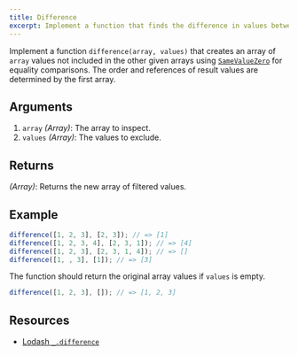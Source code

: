 ```yaml
---
title: Difference
excerpt: Implement a function that finds the difference in values between arrays
---
```


Implement a function `difference(array, values)` that creates an array of `array` values not included in the other given arrays using [`SameValueZero`](http://ecma-international.org/ecma-262/7.0/#sec-samevaluezero) for equality comparisons. The order and references of result values are determined by the first array.

## Arguments

1. `array` _(Array)_: The array to inspect.
1. `values` _(Array)_: The values to exclude.

## Returns

_(Array)_: Returns the new array of filtered values.

## Example

```js
difference([1, 2, 3], [2, 3]); // => [1]
difference([1, 2, 3, 4], [2, 3, 1]); // => [4]
difference([1, 2, 3], [2, 3, 1, 4]); // => []
difference([1, , 3], [1]); // => [3]
```

The function should return the original array values if `values` is empty.

```js
difference([1, 2, 3], []); // => [1, 2, 3]
```

## Resources

- [Lodash `_.difference`](https://lodash.com/docs/#difference)
